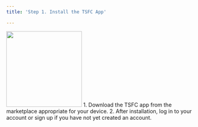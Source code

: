 ```yaml
---
title: 'Step 1. Install the TSFC App'

---
```

<img height="200" src="https://i.imgur.com/hiAjm72.jpeg" />
1. Download the TSFC app from the marketplace appropriate for your device.
2. After installation, log in to your account or sign up if you have not yet created an account.